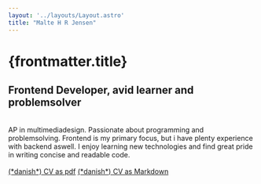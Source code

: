 ```yaml
---
layout: '../layouts/Layout.astro'
title: "Malte H R Jensen"
---
```


# {frontmatter.title}
## Frontend Developer, avid learner and problemsolver

<br/>
AP in multimediadesign. Passionate about programming and problemsolving.  
Frontend is my primary focus, but i have plenty experience with backend aswell.  
I enjoy learning new technologies and find great pride in writing concise and readable code.

<br/>

<div class="grid place-items-start gap-2">
    <IconItem name="phone" text="42 20 52 24" href="tel:42205224"/>
    <IconItem name="mail" text="rfmaltejensen@gmail.com" href="mailto:rfmaltejensen@gmail.com"/>
    <IconItem name="linkedin" text="malte-h-r-jensen" href="https://www.linkedin.com/in/malte-h-r-jensen/"/>
    <IconItem name="github" text="malt656c (school)"  href="https://github.com/malt656c"/>  
    <IconItem name="github" text="MalteHRJ (personal)"  href="https://github.com/MalteHRJ"/>  
</div>
<br/>

<div class="grid place-items-start gap-2">
<a href="../cv/CV.pdf" download="CV.pdf" class="border text-lg font-inter px-4 py-2 rounded-md bg-light border-dark dark:border-light dark:bg-dark hover:bg-dark hover:text-light dark:hover:bg-light dark:hover:text-dark transition-all text-nowrap">(*danish*) CV as pdf</a>
<a href="../cv/CV.md" download="CV.md" class="border text-lg font-inter px-4 py-2 rounded-md bg-light border-dark dark:border-light dark:bg-dark hover:bg-dark hover:text-light dark:hover:bg-light dark:hover:text-dark transition-all text-nowrap">(*danish*) CV as Markdown</a>
</div>